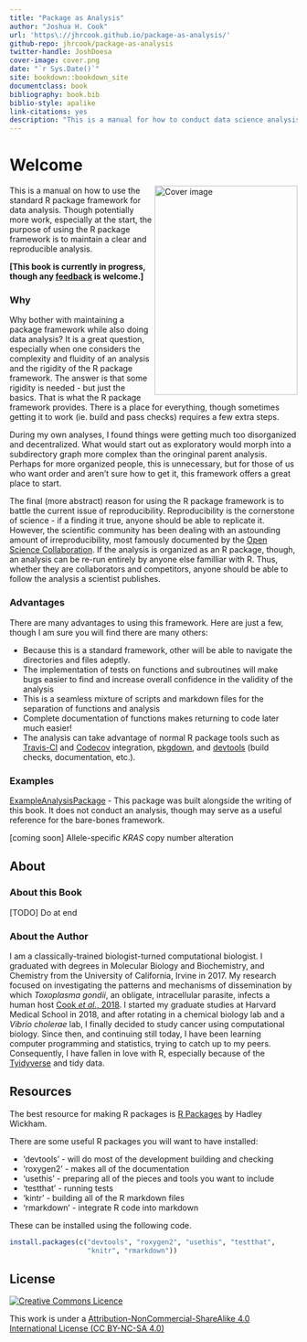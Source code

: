 ```yaml
--- 
title: "Package as Analysis"
author: "Joshua H. Cook"
url: 'https\://jhrcook.github.io/package-as-analysis/'
github-repo: jhrcook/package-as-analysis
twitter-handle: JoshDoesa
cover-image: cover.png
date: "`r Sys.Date()`"
site: bookdown::bookdown_site
documentclass: book
bibliography: book.bib
biblio-style: apalike
link-citations: yes
description: "This is a manual for how to conduct data science analysis using the standard R package framework."
---
```


# Welcome {-}

<img src="cover.png" width="250" height="366" align="right" alt="Cover image" />

This is a manual on how to use the standard R package framework for data analysis. Though potentially more work, especially at the start, the purpose of using the R package framework is to maintain a clear and reproducible analysis. 

**[This book is currently in progress, though any [feedback](https://github.com/jhrcook/package-as-analysis/issues) is welcome.]**

### Why {-}

Why bother with maintaining a package framework while also doing data analysis? It is a great question, especially when one considers the complexity and fluidity of an analysis and the rigidity of the R package framework. The answer is that some rigidity is needed - but just the basics. That is what the R package framework provides. There is a place for everything, though sometimes getting it to work (ie. build and pass checks) requires a few extra steps. 

During my own analyses, I found things were getting much too disorganized and decentralized. What would start out as exploratory would morph into a subdirectory graph more complex than the oringinal parent analysis. Perhaps for more organized people, this is unnecessary, but for those of us who want order and aren't sure how to get it, this framework offers a great place to start.

The final (more abstract) reason for using the R package framework is to battle the current issue of reproducibility. Reproducibility is the cornerstone of science - if a finding it true, anyone should be able to replicate it. However, the scientific community has been dealing with an astounding amount of irreproducibility, most famously documented by the [Open Science Collaboration](http://science.sciencemag.org/content/349/6251/aac4716). If the analysis is organized as an R package, though, an analysis can be re-run entirely by anyone else familliar with R. Thus, whether they are collaborators and competitors, anyone should be able to follow the analysis a scientist publishes.


### Advantages {-}

There are many advantages to using this framework. Here are just a few, though I am sure you will find there are many others:

* Because this is a standard framework, other will be able to navigate the directories and files adeptly.
* The implementation of tests on functions and subroutines will make bugs easier to find and increase overall confidence in the validity of the analysis
* This is a seamless mixture of scripts and markdown files for the separation of functions and analysis
* Complete documentation of functions makes returning to code later much easier!
* The analysis can take advantage of normal R package tools such as [Travis-CI](https://travis-ci.org) and [Codecov](https://codecov.io) integration, [pkgdown](https://pkgdown.r-lib.org), and [devtools](https://devtools.r-lib.org) (build checks, documentation, etc.).


### Examples {-}

[ExampleAnalysisPackage](https://github.com/jhrcook/ExampleAnalysisPackage) - This package was built alongside the writing of this book. It does not conduct an analysis, though may serve as a useful reference for the bare-bones framework.

[coming soon] Allele-specific *KRAS* copy number alteration

## About {-}

### About this Book {-}

[TODO] Do at end

### About the Author {-}

I am a classically-trained biologist-turned computational biologist. I graduated with degrees in Molecular Biology and Biochemistry, and Chemistry from the University of California, Irvine in 2017. My research focused on investigating the patterns and mechanisms of dissemination by which *Toxoplasma gondii*, an obligate, intracellular parasite, infects a human host [Cook *et al.*, 2018](https://www.ncbi.nlm.nih.gov/pubmed/29295815). I started my graduate studies at Harvard Medical School in 2018, and after rotating in a chemical biology lab and a *Vibrio cholerae* lab, I finally decided to study cancer using computational biology. Since then, and continuing still today, I have been learning computer programming and statistics, trying to catch up to my peers. Consequently, I have fallen in love with R, especially because of the [Tyidyverse](https://www.tidyverse.org) and tidy data.


## Resources {-}

The best resource for making R packages is [R Packages](https://r-pkgs.org/index.html) by Hadley Wickham.

There are some useful R packages you will want to have installed:

* 'devtools' - will do most of the development building and checking
* 'roxygen2' - makes all of the documentation
* 'usethis' - preparing all of the pieces and tools you want to include
* 'testthat' - running tests
* 'kintr' - building all of the R markdown files
* 'rmarkdown' - integrate R code into markdown

These can be installed using the following code.

```r
install.packages(c("devtools", "roxygen2", "usethis", "testthat",
                   "knitr", "rmarkdown"))
```


## License {-}

<a rel="license" href="http://creativecommons.org/licenses/by-nc-sa/4.0/"><img alt="Creative Commons Licence" style="border-width:0" src="https://i.creativecommons.org/l/by-nc-sa/4.0/88x31.png" /></a>

This work is under a [Attribution-NonCommercial-ShareAlike 4.0 International License (CC BY-NC-SA 4.0)](http://creativecommons.org/licenses/by-nc-sa/4.0/)

